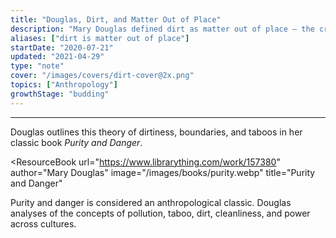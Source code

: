 ```yaml
---
title: "Douglas, Dirt, and Matter Out of Place"
description: "Mary Douglas defined dirt as matter out of place – the crossing of boundaries"
aliases: ["dirt is matter out of place"]
startDate: "2020-07-21"
updated: "2021-04-29"
type: "note"
cover: "/images/covers/dirt-cover@2x.png"
topics: ["Anthropology"]
growthStage: "budding"
---
```


<BasicImage
  width="950px"
  alt="Mary Douglas defined dirt as matter out of place. Socks are not inherently dirty all the time."
  src="https://res.cloudinary.com/dxj9qr5gj/image/upload/c_scale,f_auto,q_auto:good,w_1200/v1619766341/maggieappleton.com/notes/douglas-dirt/Douglas_1_ptxejg.png"
/>

<BasicImage
  width="880px"
  alt="A piece of toast is not inherently dirty, but a sock on a piece of toast is gross. As is finding toast in a sock drawer."
  src="https://res.cloudinary.com/dxj9qr5gj/image/upload/c_scale,f_auto,q_auto:good,w_1200/v1619766340/maggieappleton.com/notes/douglas-dirt/Douglas_2_gzamdm.png"
/>

<BasicImage
  width="880px"
  alt="What offends us here is the crossing of boundaries"
  src="https://res.cloudinary.com/dxj9qr5gj/image/upload/c_scale,f_auto,q_auto:good,w_1200/v1619766339/maggieappleton.com/notes/douglas-dirt/Douglas_3_lsoet3.png"
/>

---

Douglas outlines this theory of dirtiness, boundaries, and taboos in her classic book _Purity and Danger_.

<ResourceBook
  url="https://www.librarything.com/work/157380"
  author="Mary Douglas"
  image="/images/books/purity.webp"
  title="Purity and Danger"
>
  Purity and danger is considered an anthropological classic. Douglas analyses
  of the concepts of pollution, taboo, dirt, cleanliness, and power across
  cultures.
</ResourceBook>
